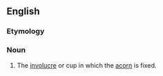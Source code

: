 ==English==

===Etymology===
{{compound|en|acorn|cup}}

===Noun===
{{en-noun}}

# The [[involucre]] or cup in which the [[acorn]] is fixed.